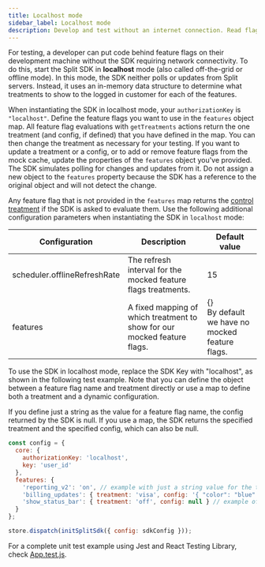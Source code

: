 ```yaml
---
title: Localhost mode
sidebar_label: Localhost mode
description: Develop and test without an internet connection. Read flag and segment definitions from a file.
---
```


For testing, a developer can put code behind feature flags on their development machine without the SDK requiring network connectivity. To do this, start the Split SDK in **localhost** mode (also called off-the-grid or offline mode). In this mode, the SDK neither polls or updates from Split servers. Instead, it uses an in-memory data structure to determine what treatments to show to the logged in customer for each of the features. 

When instantiating the SDK in localhost mode, your `authorizationKey` is `"localhost"`. Define the feature flags you want to use in the `features` object map. All feature flag evaluations with `getTreatments` actions return the one treatment (and config, if defined) that you have defined in the map. You can then change the treatment as necessary for your testing. If you want to update a treatment or a config, or to add or remove feature flags from the mock cache, update the properties of the `features` object you've provided. The SDK simulates polling for changes and updates from it. Do not assign a new object to the `features` property because the SDK has a reference to the original object and will not detect the change.

Any feature flag that is not provided in the `features` map returns the [control treatment](https://help.split.io/hc/en-us/articles/360020528072-Control-treatment) if the SDK is asked to evaluate them. Use the following additional configuration parameters when instantiating the SDK in `localhost` mode:

| **Configuration** | **Description** | **Default value** |
| --- | --- | --- | 
| scheduler.offlineRefreshRate | The refresh interval for the mocked feature flags treatments. | 15 |
| features | A fixed mapping of which treatment to show for our mocked feature flags. | \{\} <br />By default we have no mocked feature flags. |

To use the SDK in localhost mode, replace the SDK Key with "localhost", as shown in the following test example. Note that you can define the object between a feature flag name and treatment directly or use a map to define both a treatment and a dynamic configuration.

If you define just a string as the value for a feature flag name, the config returned by the SDK is null. If you use a map, the SDK returns the specified treatment and the specified config, which can also be null.

```javascript title="JavaScript"
const config = {
  core: {
    authorizationKey: 'localhost',
    key: 'user_id'
  },
  features: {
    'reporting_v2': 'on', // example with just a string value for the treatment
    'billing_updates': { treatment: 'visa', config: '{ "color": "blue" }' }, // example of a defined config
    'show_status_bar': { treatment: 'off', config: null } // example of a null config
  }
};

store.dispatch(initSplitSdk({ config: sdkConfig }));
```

For a complete unit test example using Jest and React Testing Library, check [App.test.js](https://github.com/splitio/react-redux-sdk-examples/blob/master/src/__tests__/App.js).